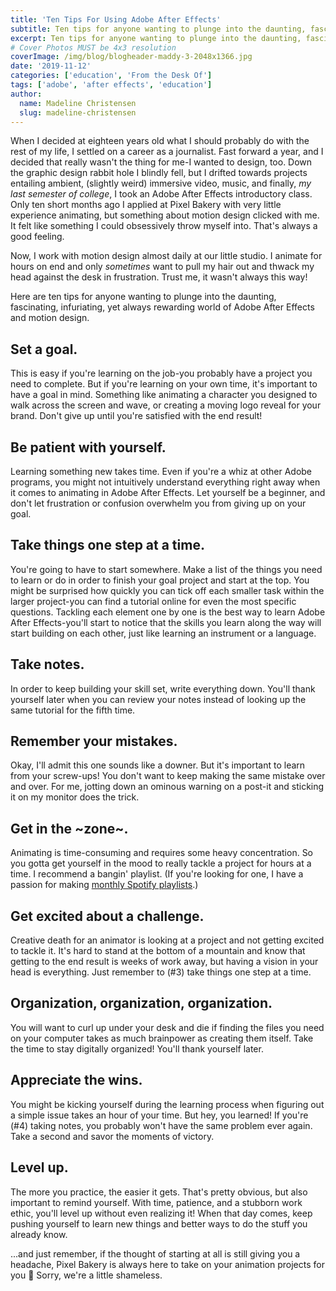 ```yaml
---
title: 'Ten Tips For Using Adobe After Effects'
subtitle: Ten tips for anyone wanting to plunge into the daunting, fascinating, infuriating, yet always rewarding world of Adobe After Effects and motion design. 
excerpt: Ten tips for anyone wanting to plunge into the daunting, fascinating, infuriating, yet always rewarding world of Adobe After Effects and motion design.
# Cover Photos MUST be 4x3 resolution
coverImage: /img/blog/blogheader-maddy-3-2048x1366.jpg
date: '2019-11-12'
categories: ['education', 'From the Desk Of']
tags: ['adobe', 'after effects', 'education']
author:
  name: Madeline Christensen
  slug: madeline-christensen
---
```

When I decided at eighteen years old what I should probably do with the rest of my life, I settled on a career as a journalist. Fast forward a year, and I decided that really wasn't the thing for me-I wanted to design, too. Down the graphic design rabbit hole I blindly fell, but I drifted towards projects entailing ambient, (slightly weird) immersive video, music, and finally, *my last semester of college*, I took an Adobe After Effects introductory class. Only ten short months ago I applied at Pixel Bakery with very little experience animating, but something about motion design clicked with me. It felt like something I could obsessively throw myself into. That's always a good feeling.

Now, I work with motion design almost daily at our little studio. I animate for hours on end and only *sometimes* want to pull my hair out and thwack my head against the desk in frustration. Trust me, it wasn't always this way!

Here are ten tips for anyone wanting to plunge into the daunting, fascinating, infuriating, yet always rewarding world of Adobe After Effects and motion design.

## Set a goal.

This is easy if you're learning on the job-you probably have a project you need to complete. But if you're learning on your own time, it's important to have a goal in mind. Something like animating a character you designed to walk across the screen and wave, or creating a moving logo reveal for your brand. Don't give up until you're satisfied with the end result!

## Be patient with yourself.

Learning something new takes time. Even if you're a whiz at other Adobe programs, you might not intuitively understand everything right away when it comes to animating in Adobe After Effects. Let yourself be a beginner, and don't let frustration or confusion overwhelm you from giving up on your goal.

## Take things one step at a time.

You're going to have to start somewhere. Make a list of the things you need to learn or do in order to finish your goal project and start at the top. You might be surprised how quickly you can tick off each smaller task within the larger project-you can find a tutorial online for even the most specific questions. Tackling each element one by one is the best way to learn Adobe After Effects-you'll start to notice that the skills you learn along the way will start building on each other, just like learning an instrument or a language.

## Take notes.

In order to keep building your skill set, write everything down. You'll thank yourself later when you can review your notes instead of looking up the same tutorial for the fifth time.

## Remember your mistakes.

Okay, I'll admit this one sounds like a downer. But it's important to learn from your screw-ups! You don't want to keep making the same mistake over and over. For me, jotting down an ominous warning on a post-it and sticking it on my monitor does the trick.

## Get in the ~zone~.

Animating is time-consuming and requires some heavy concentration. So you gotta get yourself in the mood to really tackle a project for hours at a time. I recommend a bangin' playlist. (If you're looking for one, I have a passion for making [monthly Spotify playlists](https://open.spotify.com/user/1259112866?si=rc9arVjqRhiXCD2oqVvF-A).)

## Get excited about a challenge.

Creative death for an animator is looking at a project and not getting excited to tackle it. It's hard to stand at the bottom of a mountain and know that getting to the end result is weeks of work away, but having a vision in your head is everything. Just remember to (#3) take things one step at a time.

## Organization, organization, organization.

You will want to curl up under your desk and die if finding the files you need on your computer takes as much brainpower as creating them itself. Take the time to stay digitally organized! You'll thank yourself later.

## Appreciate the wins.

You might be kicking yourself during the learning process when figuring out a simple issue takes an hour of your time. But hey, you learned! If you're (#4) taking notes, you probably won't have the same problem ever again. Take a second and savor the moments of victory.

## Level up.

The more you practice, the easier it gets. That's pretty obvious, but also important to remind yourself. With time, patience, and a stubborn work ethic, you'll level up without even realizing it! When that day comes, keep pushing yourself to learn new things and better ways to do the stuff you already know.

...and just remember, if the thought of starting at all is still giving you a headache, Pixel Bakery is always here to take on your animation projects for you 🙂 Sorry, we're a little shameless.